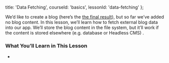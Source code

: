 
  title: 'Data Fetching',
  courseId: 'basics',
  lessonId: 'data-fetching'
};

We’d like to create a blog (here’s the [the final result](https://next-learn-starter.now.sh/)), but so far we’ve added no blog content. In this lesson, we’ll learn how to fetch external blog data into our app. We’ll store the blog content in the file system, but it’ll work if the content is stored elsewhere (e.g. database or Headless CMS) .

### What You’ll Learn in This Lesson

-

